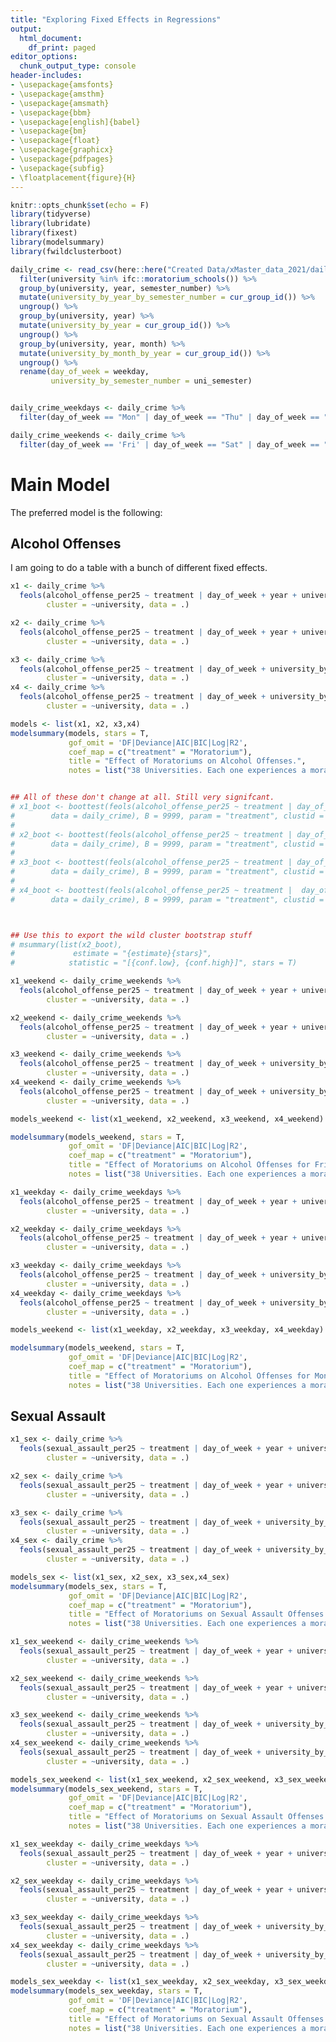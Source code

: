 ```yaml
---
title: "Exploring Fixed Effects in Regressions"
output:
  html_document:
    df_print: paged
editor_options:
  chunk_output_type: console
header-includes:
- \usepackage{amsfonts}
- \usepackage{amsthm}
- \usepackage{amsmath}
- \usepackage{bbm}
- \usepackage[english]{babel}
- \usepackage{bm}
- \usepackage{float}
- \usepackage{graphicx}
- \usepackage{pdfpages}
- \usepackage{subfig}
- \floatplacement{figure}{H}
---
```


```r
knitr::opts_chunk$set(echo = F)
library(tidyverse)
library(lubridate)
library(fixest)
library(modelsummary)
library(fwildclusterboot)

daily_crime <- read_csv(here::here("Created Data/xMaster_data_2021/daily_panel.csv")) %>% 
  filter(university %in% ifc::moratorium_schools()) %>% 
  group_by(university, year, semester_number) %>% 
  mutate(university_by_year_by_semester_number = cur_group_id()) %>% 
  ungroup() %>% 
  group_by(university, year) %>% 
  mutate(university_by_year = cur_group_id()) %>% 
  ungroup() %>% 
  group_by(university, year, month) %>% 
  mutate(university_by_month_by_year = cur_group_id()) %>% 
  ungroup() %>% 
  rename(day_of_week = weekday,
         university_by_semester_number = uni_semester)


daily_crime_weekdays <- daily_crime %>% 
  filter(day_of_week == "Mon" | day_of_week == "Thu" | day_of_week == "Wed" | day_of_week == "Tue" )

daily_crime_weekends <- daily_crime %>% 
  filter(day_of_week == 'Fri' | day_of_week == "Sat" | day_of_week == "Sun")
```

# Main Model

The preferred model is the following:


## Alcohol Offenses

I am going to do a table with a bunch of different fixed effects.

```r
x1 <- daily_crime %>% 
  feols(alcohol_offense_per25 ~ treatment | day_of_week + year + university,
        cluster = ~university, data = .)

x2 <- daily_crime %>% 
  feols(alcohol_offense_per25 ~ treatment | day_of_week + year + university + semester_number,
        cluster = ~university, data = .)

x3 <- daily_crime %>% 
  feols(alcohol_offense_per25 ~ treatment | day_of_week + university_by_semester_number + year ,
        cluster = ~university, data = .)
x4 <- daily_crime %>% 
  feols(alcohol_offense_per25 ~ treatment | day_of_week + university_by_year_by_semester_number,
        cluster = ~university, data = .)

models <- list(x1, x2, x3,x4)
modelsummary(models, stars = T, 
             gof_omit = 'DF|Deviance|AIC|BIC|Log|R2',
             coef_map = c("treatment" = "Moratorium"),
             title = "Effect of Moratoriums on Alcohol Offenses.",
             notes = list("38 Universities. Each one experiences a moratorium at some point."))


## All of these don't change at all. Still very signifcant.
# x1_boot <- boottest(feols(alcohol_offense_per25 ~ treatment | day_of_week + year + university,
#        data = daily_crime), B = 9999, param = "treatment", clustid = "university")
# 
# x2_boot <- boottest(feols(alcohol_offense_per25 ~ treatment | day_of_week + year + university + semester_number,
#        data = daily_crime), B = 9999, param = "treatment", clustid = "university")
# 
# x3_boot <- boottest(feols(alcohol_offense_per25 ~ treatment | day_of_week + university_by_semester_number + year,
#        data = daily_crime), B = 9999, param = "treatment", clustid = "university")
# 
# x4_boot <- boottest(feols(alcohol_offense_per25 ~ treatment |  day_of_week + university_by_year_by_semester_number,
#        data = daily_crime), B = 9999, param = "treatment", clustid = "university")



## Use this to export the wild cluster bootstrap stuff
# msummary(list(x2_boot), 
#             estimate = "{estimate}{stars}", 
#            statistic = "[{conf.low}, {conf.high}]", stars = T)
```

```r
x1_weekend <- daily_crime_weekends %>% 
  feols(alcohol_offense_per25 ~ treatment | day_of_week + year + university,
        cluster = ~university, data = .)

x2_weekend <- daily_crime_weekends %>% 
  feols(alcohol_offense_per25 ~ treatment | day_of_week + year + university + semester_number,
        cluster = ~university, data = .)

x3_weekend <- daily_crime_weekends %>% 
  feols(alcohol_offense_per25 ~ treatment | day_of_week + university_by_semester_number + year ,
        cluster = ~university, data = .)
x4_weekend <- daily_crime_weekends %>% 
  feols(alcohol_offense_per25 ~ treatment | day_of_week + university_by_year_by_semester_number,
        cluster = ~university, data = .)

models_weekend <- list(x1_weekend, x2_weekend, x3_weekend, x4_weekend)

modelsummary(models_weekend, stars = T,
             gof_omit = 'DF|Deviance|AIC|BIC|Log|R2',
             coef_map = c("treatment" = "Moratorium"),
             title = "Effect of Moratoriums on Alcohol Offenses for Fri thru Sun only.",
             notes = list("38 Universities. Each one experiences a moratorium at some point."))
```


```r
x1_weekday <- daily_crime_weekdays %>% 
  feols(alcohol_offense_per25 ~ treatment | day_of_week + year + university,
        cluster = ~university, data = .)

x2_weekday <- daily_crime_weekdays %>% 
  feols(alcohol_offense_per25 ~ treatment | day_of_week + year + university + semester_number,
        cluster = ~university, data = .)

x3_weekday <- daily_crime_weekdays %>% 
  feols(alcohol_offense_per25 ~ treatment | day_of_week + university_by_semester_number + year ,
        cluster = ~university, data = .)
x4_weekday <- daily_crime_weekdays %>% 
  feols(alcohol_offense_per25 ~ treatment | day_of_week + university_by_year_by_semester_number,
        cluster = ~university, data = .)

models_weekend <- list(x1_weekday, x2_weekday, x3_weekday, x4_weekday)

modelsummary(models_weekend, stars = T,
             gof_omit = 'DF|Deviance|AIC|BIC|Log|R2',
             coef_map = c("treatment" = "Moratorium"),
             title = "Effect of Moratoriums on Alcohol Offenses for Mon thru Thurs only.",
             notes = list("38 Universities. Each one experiences a moratorium at some point."))
```

## Sexual Assault 


```r
x1_sex <- daily_crime %>% 
  feols(sexual_assault_per25 ~ treatment | day_of_week + year + university,
        cluster = ~university, data = .)

x2_sex <- daily_crime %>% 
  feols(sexual_assault_per25 ~ treatment | day_of_week + year + university + semester_number,
        cluster = ~university, data = .)

x3_sex <- daily_crime %>% 
  feols(sexual_assault_per25 ~ treatment | day_of_week + university_by_semester_number + year ,
        cluster = ~university, data = .)
x4_sex <- daily_crime %>% 
  feols(sexual_assault_per25 ~ treatment | day_of_week + university_by_year_by_semester_number,
        cluster = ~university, data = .)

models_sex <- list(x1_sex, x2_sex, x3_sex,x4_sex)
modelsummary(models_sex, stars = T, 
             gof_omit = 'DF|Deviance|AIC|BIC|Log|R2',
             coef_map = c("treatment" = "Moratorium"),
             title = "Effect of Moratoriums on Sexual Assault Offenses.",
             notes = list("38 Universities. Each one experiences a moratorium at some point."))

```


```r
x1_sex_weekend <- daily_crime_weekends %>% 
  feols(sexual_assault_per25 ~ treatment | day_of_week + year + university,
        cluster = ~university, data = .)

x2_sex_weekend <- daily_crime_weekends %>% 
  feols(sexual_assault_per25 ~ treatment | day_of_week + year + university + semester_number,
        cluster = ~university, data = .)

x3_sex_weekend <- daily_crime_weekends %>% 
  feols(sexual_assault_per25 ~ treatment | day_of_week + university_by_semester_number + year ,
        cluster = ~university, data = .)
x4_sex_weekend <- daily_crime_weekends %>% 
  feols(sexual_assault_per25 ~ treatment | day_of_week + university_by_year_by_semester_number,
        cluster = ~university, data = .)

models_sex_weekend <- list(x1_sex_weekend, x2_sex_weekend, x3_sex_weekend,x4_sex_weekend)
modelsummary(models_sex_weekend, stars = T, 
             gof_omit = 'DF|Deviance|AIC|BIC|Log|R2',
             coef_map = c("treatment" = "Moratorium"),
             title = "Effect of Moratoriums on Sexual Assault Offenses for Fri thru Sun.",
             notes = list("38 Universities. Each one experiences a moratorium at some point."))

```


```r
x1_sex_weekday <- daily_crime_weekdays %>% 
  feols(sexual_assault_per25 ~ treatment | day_of_week + year + university,
        cluster = ~university, data = .)

x2_sex_weekday <- daily_crime_weekdays %>% 
  feols(sexual_assault_per25 ~ treatment | day_of_week + year + university + semester_number,
        cluster = ~university, data = .)

x3_sex_weekday <- daily_crime_weekdays %>% 
  feols(sexual_assault_per25 ~ treatment | day_of_week + university_by_semester_number + year ,
        cluster = ~university, data = .)
x4_sex_weekday <- daily_crime_weekdays %>% 
  feols(sexual_assault_per25 ~ treatment | day_of_week + university_by_year_by_semester_number,
        cluster = ~university, data = .)

models_sex_weekday <- list(x1_sex_weekday, x2_sex_weekday, x3_sex_weekday,x4_sex_weekday)
modelsummary(models_sex_weekday, stars = T, 
             gof_omit = 'DF|Deviance|AIC|BIC|Log|R2',
             coef_map = c("treatment" = "Moratorium"),
             title = "Effect of Moratoriums on Sexual Assault Offenses for Mon thru Thur.",
             notes = list("38 Universities. Each one experiences a moratorium at some point."))

```

